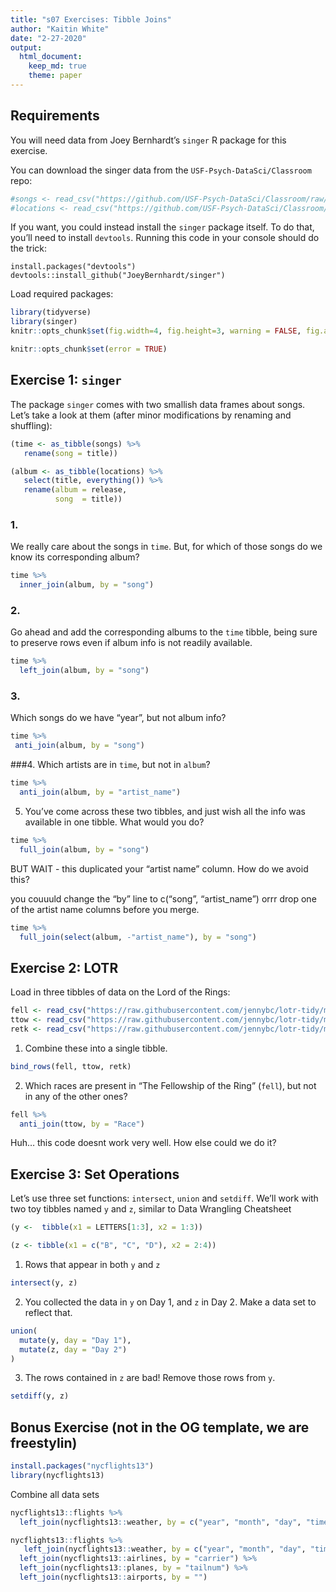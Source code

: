 ```yaml
---
title: "s07 Exercises: Tibble Joins"
author: "Kaitin White"
date: "2-27-2020"
output: 
  html_document:
    keep_md: true
    theme: paper
---
```


## Requirements

You will need data from Joey Bernhardt's `singer` R package for this exercise. 

You can download the singer data from the `USF-Psych-DataSci/Classroom` repo:

```r
#songs <- read_csv("https://github.com/USF-Psych-DataSci/Classroom/raw/master/data/singer/songs.csv")
#locations <- read_csv("https://github.com/USF-Psych-DataSci/Classroom/raw/master/data/singer/loc.csv")
```

If you want, you could instead install the `singer` package itself. To do that,
you'll need to install `devtools`. Running this code in your console should do 
the trick:

```
install.packages("devtools")
devtools::install_github("JoeyBernhardt/singer")
```

Load required packages:

```r
library(tidyverse)
library(singer)
knitr::opts_chunk$set(fig.width=4, fig.height=3, warning = FALSE, fig.align = "center")
```

<!-- The following chunk allows errors when knitting -->

```r
knitr::opts_chunk$set(error = TRUE)
```

## Exercise 1: `singer`

The package `singer` comes with two smallish data frames about songs. 
Let's take a look at them (after minor modifications by renaming and shuffling):

```r
(time <- as_tibble(songs) %>% 
   rename(song = title))
```

```r
(album <- as_tibble(locations) %>% 
   select(title, everything()) %>% 
   rename(album = release,
          song  = title))
```


### 1.
We really care about the songs in `time`. But, for which of those songs do we know its corresponding album?

```r
time %>% 
  inner_join(album, by = "song")
```

### 2.
Go ahead and add the corresponding albums to the `time` tibble, being sure to preserve rows even if album info is not readily available.

```r
time %>% 
  left_join(album, by = "song")
```

### 3.
Which songs do we have "year", but not album info?

```r
time %>% 
 anti_join(album, by = "song")
```

###4. 
Which artists are in `time`, but not in `album`?

```r
time %>% 
  anti_join(album, by = "artist_name")
```


5. You've come across these two tibbles, and just wish all the info was 
   available in one tibble. What would you do?

```r
time %>% 
  full_join(album, by = "song")
```


BUT WAIT - this duplicated your "artist name" column. How do we avoid this?

you couuuld change the "by" line to c("song", "artist_name")
orrr
drop one of the artist name columns before you merge.

```r
time %>% 
  full_join(select(album, -"artist_name"), by = "song")
```

## Exercise 2: LOTR

Load in three tibbles of data on the Lord of the Rings:

```r
fell <- read_csv("https://raw.githubusercontent.com/jennybc/lotr-tidy/master/data/The_Fellowship_Of_The_Ring.csv")
ttow <- read_csv("https://raw.githubusercontent.com/jennybc/lotr-tidy/master/data/The_Two_Towers.csv")
retk <- read_csv("https://raw.githubusercontent.com/jennybc/lotr-tidy/master/data/The_Return_Of_The_King.csv")
```

1. Combine these into a single tibble.

```r
bind_rows(fell, ttow, retk)
```

2. Which races are present in "The Fellowship of the Ring" (`fell`), but not in any of the other ones?

```r
fell %>% 
  anti_join(ttow, by = "Race") 
```

Huh... this code doesnt work very well. How else could we do it?

## Exercise 3: Set Operations

Let's use three set functions: `intersect`, `union` and `setdiff`. We'll work with two toy tibbles named `y` and `z`, similar to Data Wrangling Cheatsheet

```r
(y <-  tibble(x1 = LETTERS[1:3], x2 = 1:3))
```

```r
(z <- tibble(x1 = c("B", "C", "D"), x2 = 2:4))
```

1. Rows that appear in both `y` and `z`

```r
intersect(y, z)
```

2. You collected the data in `y` on Day 1, and `z` in Day 2. 
   Make a data set to reflect that.

```r
union(
  mutate(y, day = "Day 1"),
  mutate(z, day = "Day 2")
) 
```

3. The rows contained in `z` are bad! Remove those rows from `y`.

```r
setdiff(y, z)
```


## Bonus Exercise (not in the OG template, we are freestylin)

```r
install.packages("nycflights13")
library(nycflights13)
```

Combine all data sets

```r
nycflights13::flights %>% 
  left_join(nycflights13::weather, by = c("year", "month", "day", "time_hour"))
```

```r
nycflights13::flights %>% 
   left_join(nycflights13::weather, by = c("year", "month", "day", "time_hour")) %>% 
  left_join(nycflights13::airlines, by = "carrier") %>% 
  left_join(nycflights13::planes, by = "tailnum") %>% 
  left_join(nycflights13::airports, by = "")
```


